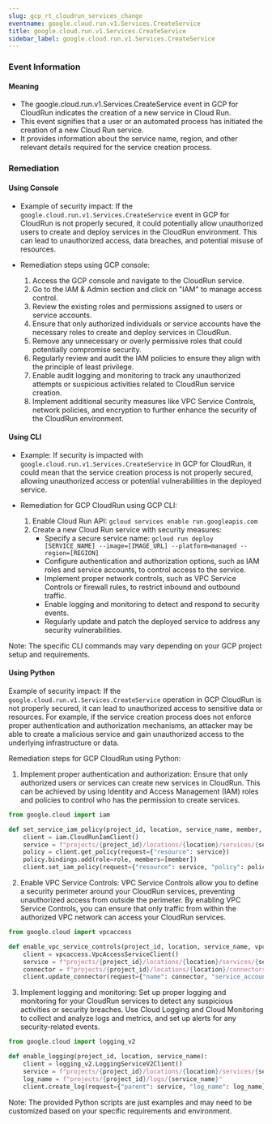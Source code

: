 ```yaml
--- 
slug: gcp_rt_cloudrun_services_change
eventname: google.cloud.run.v1.Services.CreateService
title: google.cloud.run.v1.Services.CreateService
sidebar_label: google.cloud.run.v1.Services.CreateService
---
```

                       
### Event Information

#### Meaning

- The google.cloud.run.v1.Services.CreateService event in GCP for CloudRun indicates the creation of a new service in Cloud Run.
- This event signifies that a user or an automated process has initiated the creation of a new Cloud Run service.
- It provides information about the service name, region, and other relevant details required for the service creation process.

### Remediation

#### Using Console

- Example of security impact: If the `google.cloud.run.v1.Services.CreateService` event in GCP for CloudRun is not properly secured, it could potentially allow unauthorized users to create and deploy services in the CloudRun environment. This can lead to unauthorized access, data breaches, and potential misuse of resources.

- Remediation steps using GCP console:
  1. Access the GCP console and navigate to the CloudRun service.
  2. Go to the IAM & Admin section and click on "IAM" to manage access control.
  3. Review the existing roles and permissions assigned to users or service accounts.
  4. Ensure that only authorized individuals or service accounts have the necessary roles to create and deploy services in CloudRun.
  5. Remove any unnecessary or overly permissive roles that could potentially compromise security.
  6. Regularly review and audit the IAM policies to ensure they align with the principle of least privilege.
  7. Enable audit logging and monitoring to track any unauthorized attempts or suspicious activities related to CloudRun service creation.
  8. Implement additional security measures like VPC Service Controls, network policies, and encryption to further enhance the security of the CloudRun environment.

#### Using CLI

- Example: If security is impacted with `google.cloud.run.v1.Services.CreateService` in GCP for CloudRun, it could mean that the service creation process is not properly secured, allowing unauthorized access or potential vulnerabilities in the deployed service.

- Remediation for GCP CloudRun using GCP CLI:
  1. Enable Cloud Run API: `gcloud services enable run.googleapis.com`
  2. Create a new Cloud Run service with security measures:
     - Specify a secure service name: `gcloud run deploy [SERVICE_NAME] --image=[IMAGE_URL] --platform=managed --region=[REGION]`
     - Configure authentication and authorization options, such as IAM roles and service accounts, to control access to the service.
     - Implement proper network controls, such as VPC Service Controls or firewall rules, to restrict inbound and outbound traffic.
     - Enable logging and monitoring to detect and respond to security events.
     - Regularly update and patch the deployed service to address any security vulnerabilities.

Note: The specific CLI commands may vary depending on your GCP project setup and requirements.

#### Using Python

Example of security impact: If the `google.cloud.run.v1.Services.CreateService` operation in GCP CloudRun is not properly secured, it can lead to unauthorized access to sensitive data or resources. For example, if the service creation process does not enforce proper authentication and authorization mechanisms, an attacker may be able to create a malicious service and gain unauthorized access to the underlying infrastructure or data.

Remediation steps for GCP CloudRun using Python:

1. Implement proper authentication and authorization: Ensure that only authorized users or services can create new services in CloudRun. This can be achieved by using Identity and Access Management (IAM) roles and policies to control who has the permission to create services.

```python
from google.cloud import iam

def set_service_iam_policy(project_id, location, service_name, member, role):
    client = iam.CloudRunIamClient()
    service = f"projects/{project_id}/locations/{location}/services/{service_name}"
    policy = client.get_policy(request={"resource": service})
    policy.bindings.add(role=role, members=[member])
    client.set_iam_policy(request={"resource": service, "policy": policy})
```

2. Enable VPC Service Controls: VPC Service Controls allow you to define a security perimeter around your CloudRun services, preventing unauthorized access from outside the perimeter. By enabling VPC Service Controls, you can ensure that only traffic from within the authorized VPC network can access your CloudRun services.

```python
from google.cloud import vpcaccess

def enable_vpc_service_controls(project_id, location, service_name, vpc_connector):
    client = vpcaccess.VpcAccessServiceClient()
    service = f"projects/{project_id}/locations/{location}/services/{service_name}"
    connector = f"projects/{project_id}/locations/{location}/connectors/{vpc_connector}"
    client.update_connector(request={"name": connector, "service_account": service})
```

3. Implement logging and monitoring: Set up proper logging and monitoring for your CloudRun services to detect any suspicious activities or security breaches. Use Cloud Logging and Cloud Monitoring to collect and analyze logs and metrics, and set up alerts for any security-related events.

```python
from google.cloud import logging_v2

def enable_logging(project_id, location, service_name):
    client = logging_v2.LoggingServiceV2Client()
    service = f"projects/{project_id}/locations/{location}/services/{service_name}"
    log_name = f"projects/{project_id}/logs/{service_name}"
    client.create_log(request={"parent": service, "log_name": log_name})
```

Note: The provided Python scripts are just examples and may need to be customized based on your specific requirements and environment.


 